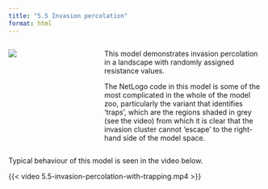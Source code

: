 ```yaml
---
title: "5.5 Invasion percolation"
format: html
---
```


:::: {.columns}
::: {.column width=35%}
[![](5.5-invasionPercolationWithTrapping.png){style="padding-right:10px;"}](5.5-invasion-percolation-with-trapping.nlogox)
:::

::: {.column width=65%}
This model demonstrates invasion percolation in a landscape with randomly assigned resistance values.

The NetLogo code in this model is some of the most complicated in the whole of the model zoo, particularly the variant that identifies 'traps', which are the regions shaded in grey (see the video) from which it is clear that the invasion cluster cannot 'escape' to the right-hand side of the model space.
:::
::::

Typical behaviour of this model is seen in the video below.

{{< video 5.5-invasion-percolation-with-trapping.mp4 >}}